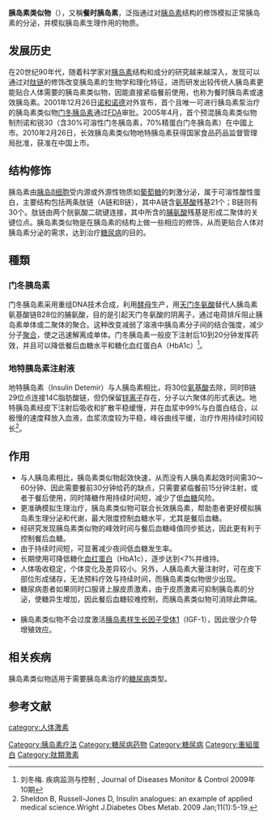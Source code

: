 {{About|胰岛素的类似物|用来治疗糖尿病的胰岛素|胰岛素 (药物)}}
'''胰岛素类似物'''（{{lang-en|Insulin analog}}），又稱'''餐时胰岛素'''，泛指通过对[[胰岛素|胰岛素]]结构的修饰模拟正常胰岛素的分泌，并模拟胰岛素生理作用的物质。

== 发展历史 ==

在20世纪90年代，随着科学家对[[胰岛素|胰岛素]]结构和成分的研究越来越深入，发现可以通过对[[肽链|肽链]]的修饰改变胰岛素的生物学和理化特征，进而研发出较传统人胰岛素更能贴合人体需要的胰岛素类似物，因能直接紧临餐前使用，也称为餐时胰岛素或速效胰岛素。2001年12月26日[[诺和诺德|诺和诺德]]对外宣布，首个且唯一可进行胰岛素泵治疗的胰岛素类似物[[门冬胰岛素|门冬胰岛素]]通过[[FDA|FDA]]审批。2005年4月，首个预混胰岛素类似物制剂诺和锐30（含30%可溶性门冬胰岛素，70%精蛋白门冬胰岛素）在中國上市。2010年2月26日，长效胰岛素类似物地特胰岛素获得国家食品药品监督管理局批准，获准在中国上市。

== 结构修饰 ==

胰岛素由[[胰岛β细胞|胰岛β细胞]]受内源或外源性物质如[[葡萄糖|葡萄糖]]的刺激分泌，属于可溶性酸性蛋白，主要结构包括两条肽链（A链和B链），其中A链含[[氨基酸|氨基酸]]残基21个；B链则有30个。肽链由两个胱氨酸二硫键连接，其中所含的[[脯氨酸|脯氨酸]]残基是形成二聚体的关键位点。胰岛素类似物是在胰岛素的结构上做一些相应的修饰，从而更贴合人体对胰岛素分泌的需求，达到治疗[[糖尿病|糖尿病]]的目的。 　　

== 種類 ==
===门冬胰岛素===
{{main|门冬胰岛素}}
门冬胰岛素采用重组DNA技术合成，利用[[酵母|酵母]]生产，用[[天门冬氨酸|天门冬氨酸]]替代人胰岛素氨基酸链B28位的脯氨酸，目的是引起天门冬氨酸的阴离子，通过电荷排斥阻止胰岛素单体或二聚体的聚合。这种改变减弱了溶液中胰岛素分子间的结合强度，减少分子[[聚合|聚合]]，使之迅速解离成单体。门冬胰岛素一般皮下注射后10到20分钟发挥药效，并且可以降低餐后血糖水平和糖化血红蛋白A（HbA1c）<ref>刘冬梅. 疾病监测与控制 , Journal of Diseases Monitor & Control 2009年 10期</ref>。　　
===地特胰岛素注射液===
{{main|地特胰岛素注射液}}
地特胰岛素（Insulin Detemir）与人胰岛素相比，将30位[[氨基酸|氨基酸]]去除，同时B链29位点连接14C脂肪酸链，但仍保留[[锌离子|锌离子]]存在，分子以六聚体的形式表达。地特胰岛素经皮下注射后吸收和扩散平稳缓慢，并在血浆中99%与白蛋白结合，以极慢的速度释放入血液，血浆浓度较为平稳，峰谷曲线平缓，治疗作用持续时间较长<ref>Sheldon B, Russell-Jones D, Insulin analogues: an example of applied medical science.Wright J.Diabetes Obes Metab. 2009 Jan;11(1):5-19.</ref>。

== 作用 ==

* 与人胰岛素相比，胰岛素类似物起效快速，从而没有人胰岛素起效时间需30～60分钟、因此需要餐前30分钟给药的缺点，只需要紧临餐前15分钟注射，或者于餐后使用，同时降糖作用持续时间短，减少了低[[血糖|血糖]]风险。 　　
* 更准确模拟生理治疗，胰岛素类似物可联合长效胰岛素，帮助患者更好模拟胰岛素生理分泌和代谢，最大限度控制血糖水平，尤其是餐后血糖。 　　
* 经研究发现胰岛素类似物的峰效时间与餐后血糖峰值同步抵达，因此更有利于控制餐后血糖。 　　
* 由于持续时间短，可显著减少夜间低血糖发生率。 　　
* 长期使用可降低糖化[[血红蛋白|血红蛋白]]（HbA1c），逐步达到<7%并维持。 　　
* 人体吸收稳定，个体变化及差异较小。另外，人胰岛素大量注射时，可在皮下部位形成储存，无法预料疗效与持续时间，而胰岛素类似物很少出现。 　　
* 糖尿病患者如果同时口服肾上腺皮质激素，由于皮质激素可抑制胰岛素的分泌，使糖异生增加，因此餐后血糖较难控制，而胰岛素类似物可消除此弊端。 　　
* 胰岛素类似物不会过度激活[[胰岛素样生长因子受体1|胰岛素样生长因子受体1]]（IGF-1），因此很少介导增殖效应。

== 相关疾病 ==

胰岛素类似物适用于需要胰岛素治疗的[[糖尿病|糖尿病]]类型。

== 参考文献 ==
{{Reflist|}}

[[Category:胰岛素疗法|Category:胰岛素疗法]]
[[category:人体激素|category:人体激素]]
[[Category:糖尿病药物|Category:糖尿病药物]]
[[Category:糖尿病|Category:糖尿病]]
[[Category:重組蛋白|Category:重組蛋白]]
[[Category:肽類激素|Category:肽類激素]]